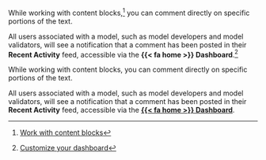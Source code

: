 :::: {.content-visible unless-format="revealjs"}
While working with content blocks,^[[Work with content blocks](/guide/model-documentation/work-with-content-blocks.qmd)] you can comment directly on specific portions of the text.

All users associated with a model, such as model developers and model validators, will see a notification that a comment has been posted in their **Recent Activity** feed, accessible via the **{{< fa home >}} Dashboard**.^[[Customize your dashboard](/guide/configuration/customize-your-dashboard.qmd)]

::::

:::: {.content-hidden unless-format="revealjs"}
While working with content blocks, you can comment directly on specific portions of the text.

All users associated with a model, such as model developers and model validators, will see a notification that a comment has been posted in their **Recent Activity** feed, accessible via the [**{{< fa home >}} Dashboard**](/guide/configuration/customize-your-dashboard.qmd){target="_blank"}.

::::